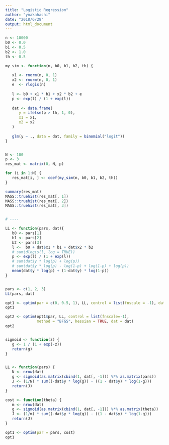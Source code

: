 ```yaml
---
title: "Logistic Regression"
author: "ynakahashi"
date: "2018/6/28"
output: html_document
---
```


```r
n <- 10000
b0 <- 0.0
b1 <- 0.5
b2 <- 1.0
th <- 0.5

my_sim <- function(n, b0, b1, b2, th) {
   
   x1 <- rnorm(n, 0, 1)
   x2 <- rnorm(n, 0, 1)
   e  <- rlogis(n)
   
   l <- b0 + x1 * b1 + x2 * b2 + e
   p <- exp(l) / (1 + exp(l))
   
   dat <- data.frame(
      y = ifelse(p > th, 1, 0),
      x1 = x1,
      x2 = x2
   )
   
   glm(y ~ ., data = dat, family = binomial("logit"))
}


N <- 100
p <- 3
res_mat <- matrix(0, N, p)

for (i in 1:N) {
   res_mat[i, ] <- coef(my_sim(n, b0, b1, b2, th))
}

summary(res_mat)
MASS::truehist(res_mat[, 1])
MASS::truehist(res_mat[, 2])
MASS::truehist(res_mat[, 3])


# ---- 

LL <- function(pars, dat){
   b0 <- pars[1]
   b1 <- pars[2]
   b2 <- pars[3]
   l <-  b0 + dat$x1 * b1 + dat$x2 * b2
   # sum(dlogis(l, log = TRUE))
   p <- exp(l) / (1 + exp(l))
   # sum(dat$y * log(p) + log(p))
   # sum(dat$y * log(p) - log(1-p) + log(1-p) + log(p))
   mean(dat$y * log(p) + (1-dat$y) * log(1-p))
}


pars <- c(1, 2, 3)
LL(pars, dat)

opt1 <- optim(par = c(0, 0.5, 1), LL, control = list(fnscale = -1), dat = dat)
opt1

opt2 <- optim(opt1$par, LL, control = list(fnscale=-1),
              method = "BFGS", hessian = TRUE, dat = dat)
opt2


sigmoid <- function(z) {
   g <- 1 / (1 + exp(-z))
   return(g)
}


LL <- function(pars) {
   N <- nrow(dat)
   g <- sigmoid(as.matrix(cbind(1, dat[, -1])) %*% as.matrix(pars))
   J <- (1/N) * sum((-dat$y * log(g)) - ((1 - dat$y) * log(1-g)))
   return(J)
}

cost <- function(theta) {
   m <- nrow(dat)
   g <- sigmoid(as.matrix(cbind(1, dat[, -1])) %*% as.matrix(theta))
   J <- (1/m) * sum((-dat$y * log(g)) - ((1 - dat$y) * log(1-g)))
   return(J)
}

opt1 <- optim(par = pars, cost)
opt1

```


